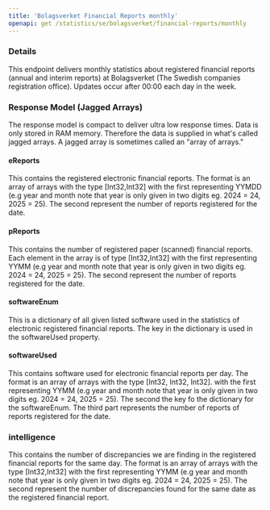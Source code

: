 ```yaml
---
title: 'Bolagsverket Financial Reports monthly'
openapi: get /statistics/se/bolagsverket/financial-reports/monthly
---
```


### Details

This endpoint delivers monthly statistics about registered financial reports (annual and interim reports)
at Bolagsverket (The Swedish companies registration office). Updates occur after 00:00 each day in the
week.

### Response Model (Jagged Arrays)

The response model is compact to deliver ultra low response times. Data is only stored in RAM memory. Therefore
the data is supplied in what's called jagged arrays. A jagged array is sometimes called an "array of arrays."

#### eReports

This contains the registered electronic financial reports. The format is an array of arrays with the type [Int32,Int32]
with the first representing YYMDD (e.g year and month note that year is only given in two digits eg. 2024 = 24, 2025 = 25). The second
represent the number of reports registered for the date.

#### pReports

This contains the number of registered paper (scanned) financial reports. Each element in the array is of type [Int32,Int32]
with the first representing YYMM (e.g year and month note that year is only given in two digits eg. 2024 = 24, 2025 = 25). The second
represent the number of reports registered for the date.

#### softwareEnum

This is a dictionary of all given listed software used in the statistics of electronic registered financial reports. The
key in the dictionary is used in the softwareUsed property.

#### softwareUsed

This contains software used for electronic financial reports per day. The format is an array of arrays with the type
[Int32, Int32, Int32]. with the first representing YYMM (e.g year and month note that year is only given in two digits eg. 2024 = 24, 2025 = 25).
The second the key fo the dictionary for the softwareEnum. The third part represents the number of reports of reports
registered for the date.

### intelligence

This contains the number of discrepancies we are finding in the registered financial reports for the same day.
The format is an array of arrays with the type [Int32,Int32] with the first representing YYMM
(e.g year and month note that year is only given in two digits eg. 2024 = 24, 2025 = 25). The second represent the number of discrepancies
found for the same date as the registered financial report.
